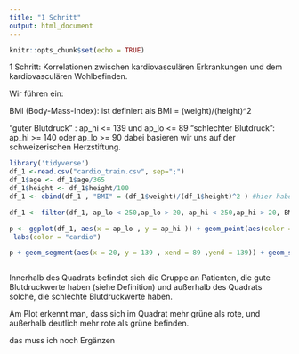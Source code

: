 ```yaml
---
title: "1 Schritt"
output: html_document
---
```


```r
knitr::opts_chunk$set(echo = TRUE)
```

1 Schritt: Korrelationen zwischen kardiovasculären Erkrankungen und dem kardiovasculären Wohlbefinden. 

Wir führen ein:

BMI (Body-Mass-Index): ist definiert als BMI = (weight)/(height)^2 

"guter Blutdruck" : ap_hi <= 139 und ap_lo <= 89
"schlechter Blutdruck": ap_hi >= 140 oder ap_lo >= 90 dabei basieren wir uns auf der schweizerischen Herzstiftung.








```r

library('tidyverse')
df_1 <-read.csv("cardio_train.csv", sep=";")
df_1$age <- df_1$age/365
df_1$height <- df_1$height/100
df_1 <- cbind(df_1 , "BMI" = (df_1$weight)/(df_1$height)^2 ) #hier habe ich den BMI eingefügt 

df_1 <- filter(df_1, ap_lo < 250,ap_lo > 20, ap_hi < 250,ap_hi > 20, BMI < 100) #hier habe ich die Patienten rausgefiltert, die für die Analyse entweder zu hohe/zu niedrige Blutdruckwerte haben

p <- ggplot(df_1, aes(x = ap_lo , y = ap_hi )) + geom_point(aes(color = ifelse(cardio == 0 , 'green' ,'red'))) + scale_colour_manual(labels = c("0","1"), values = c('green','red')) +
 labs(color = "cardio")

p + geom_segment(aes(x = 20, y = 139 , xend = 89 ,yend = 139)) + geom_segment(aes(x = 89, y = 20 , xend = 89 ,yend = 139)) + geom_segment(aes(x = 20, y = 20 , xend = 89 ,yend = 20)) + geom_segment(aes(x = 20, y = 20 , xend = 20 ,yend = 139))  #hier habe ich zwei Segmente im Plot eingezeichnet, um die Gruppe mit niedrigem Blutdruck von der Gruppe mit hohem Blutdruck im zu unterscheiden. 



```

Innerhalb des Quadrats befindet sich die Gruppe an Patienten, die gute Blutdruckwerte haben (siehe Definition) und außerhalb des Quadrats solche, die schlechte Blutdruckwerte haben.


Am Plot erkennt man, dass sich im Quadrat mehr grüne als rote, und außerhalb deutlich mehr rote als grüne befinden. 

das muss ich noch Ergänzen
